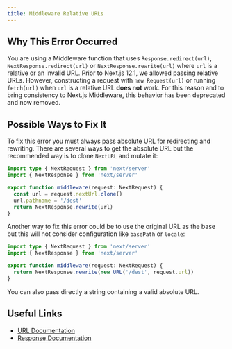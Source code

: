 ```yaml
---
title: Middleware Relative URLs
---
```


## Why This Error Occurred

You are using a Middleware function that uses `Response.redirect(url)`, `NextResponse.redirect(url)` or `NextResponse.rewrite(url)` where `url` is a relative or an invalid URL. Prior to Next.js 12.1, we allowed passing relative URLs. However, constructing a request with `new Request(url)` or running `fetch(url)` when `url` is a relative URL **does not** work. For this reason and to bring consistency to Next.js Middleware, this behavior has been deprecated and now removed.

## Possible Ways to Fix It

To fix this error you must always pass absolute URL for redirecting and rewriting. There are several ways to get the absolute URL but the recommended way is to clone `NextURL` and mutate it:

```ts filename="middleware.ts"
import type { NextRequest } from 'next/server'
import { NextResponse } from 'next/server'

export function middleware(request: NextRequest) {
  const url = request.nextUrl.clone()
  url.pathname = '/dest'
  return NextResponse.rewrite(url)
}
```

Another way to fix this error could be to use the original URL as the base but this will not consider configuration like `basePath` or `locale`:

```ts filename="middleware.ts"
import type { NextRequest } from 'next/server'
import { NextResponse } from 'next/server'

export function middleware(request: NextRequest) {
  return NextResponse.rewrite(new URL('/dest', request.url))
}
```

You can also pass directly a string containing a valid absolute URL.

## Useful Links

- [URL Documentation](https://developer.mozilla.org/docs/Web/API/URL)
- [Response Documentation](https://developer.mozilla.org/docs/Web/API/Response)
